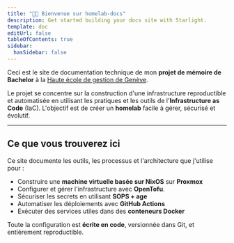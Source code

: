 ```yaml
---
title: "👋🏼 Bienvenue sur homelab-docs"
description: Get started building your docs site with Starlight.
template: doc
editUrl: false
tableOfContents: true
sidebar:
  hasSidebar: false
---
```


Ceci est le site de documentation technique de mon **projet de mémoire de Bachelor** à la [Haute école de gestion de Genève](https://www.hesge.ch/heg).

Le projet se concentre sur la construction d'une infrastructure reproductible et automatisée en utilisant les pratiques et les outils de l'**Infrastructure as Code** (IaC). L'objectif est de créer un **homelab** facile à gérer, sécurisé et évolutif.

---

## Ce que vous trouverez ici

Ce site documente les outils, les processus et l'architecture que j'utilise pour :

- Construire une **machine virtuelle basée sur NixOS** sur **Proxmox**
- Configurer et gérer l'infrastructure avec **OpenTofu**.
- Sécuriser les secrets en utilisant **SOPS + age**
- Automatiser les déploiements avec **GitHub Actions**
- Exécuter des services utiles dans des **conteneurs Docker**

Toute la configuration est **écrite en code**, versionnée dans Git, et entièrement reproductible.

